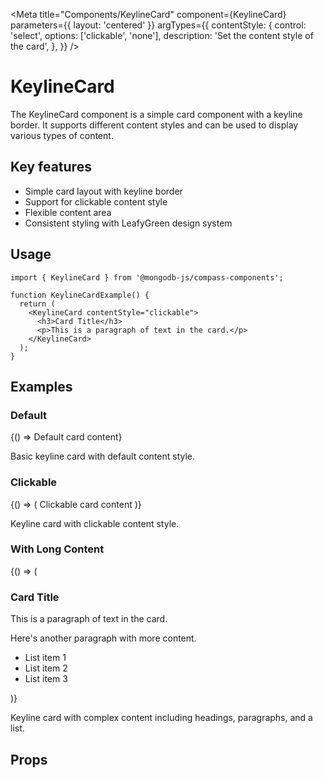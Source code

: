 
<Meta
  title="Components/KeylineCard"
  component={KeylineCard}
  parameters={{ layout: 'centered' }}
  argTypes={{
    contentStyle: {
      control: 'select',
      options: ['clickable', 'none'],
      description: 'Set the content style of the card',
    },
  }}
/>

# KeylineCard

The KeylineCard component is a simple card component with a keyline border.
It supports different content styles and can be used to display various types of content.

## Key features

- Simple card layout with keyline border
- Support for clickable content style
- Flexible content area
- Consistent styling with LeafyGreen design system

## Usage

```tsx
import { KeylineCard } from '@mongodb-js/compass-components';

function KeylineCardExample() {
  return (
    <KeylineCard contentStyle="clickable">
      <h3>Card Title</h3>
      <p>This is a paragraph of text in the card.</p>
    </KeylineCard>
  );
}
```

## Examples

### Default

<Story name="Default">
  {() => <KeylineCard>Default card content</KeylineCard>}
</Story>

Basic keyline card with default content style.

### Clickable

<Story name="Clickable">
  {() => (
    <KeylineCard contentStyle="clickable">Clickable card content</KeylineCard>
  )}
</Story>

Keyline card with clickable content style.

### With Long Content

<Story name="WithLongContent">
  {() => (
    <KeylineCard>
      <div>
        <h3>Card Title</h3>
        <p>This is a paragraph of text in the card.</p>
        <p>Here's another paragraph with more content.</p>
        <ul>
          <li>List item 1</li>
          <li>List item 2</li>
          <li>List item 3</li>
        </ul>
      </div>
    </KeylineCard>
  )}
</Story>

Keyline card with complex content including headings, paragraphs, and a list.

## Props

<Controls />
